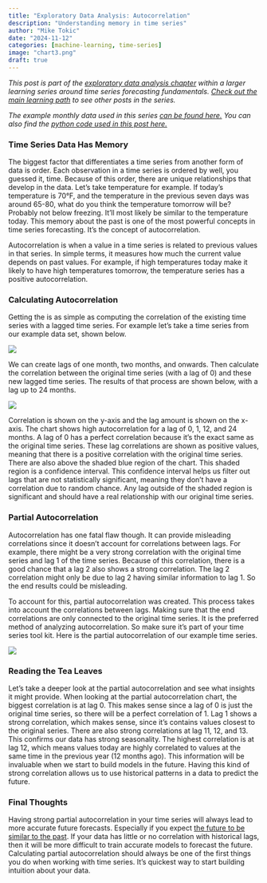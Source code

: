 ```yaml
---
title: "Exploratory Data Analysis: Autocorrelation"
description: "Understanding memory in time series"
author: "Mike Tokic"
date: "2024-11-12"
categories: [machine-learning, time-series]
image: "chart3.png"
draft: true
---
```


*This post is part of the [exploratory data analysis chapter](https://mftokic.github.io/posts/2024-10-03-ts-fundamentals-eda/) within a larger learning series around time series forecasting fundamentals. [Check out the main learning path](https://mftokic.github.io/posts/2024-09-25-ts-fundamentals/) to see other posts in the series.* 

*The example monthly data used in this series [can be found here.](https://github.com/mftokic/mftokic.github.io/blob/main/posts/2024-10-02-ts-fundamentals-whats-a-time-series/example_ts_data.csv) You can also find the [python code used in this post here.](https://github.com/mftokic/mftokic.github.io/blob/main/notebooks/2024-11-12-ts-fundamentals-autocorrelation.ipynb)*

### Time Series Data Has Memory

The biggest factor that differentiates a time series from another form of data is order. Each observation in a time series is ordered by well, you guessed it, time. Because of this order, there are unique relationships that develop in the data. Let's take temperature for example. If today's temperature is 70°F, and the temperature in the previous seven days was around 65-80, what do you think the temperature tomorrow will be? Probably not below freezing. It'll most likely be similar to the temperature today. This memory about the past is one of the most powerful concepts in time series forecasting. It's the concept of autocorrelation. 

Autocorrelation is when a value in a time series is related to previous values in that series. In simple terms, it measures how much the current value depends on past values. For example, if high temperatures today make it likely to have high temperatures tomorrow, the temperature series has a positive autocorrelation.

### Calculating Autocorrelation

Getting the is as simple as computing the correlation of the existing time series with a lagged time series. For example let's take a time series from our example data set, shown below. 

![](./chart1.png)

We can create lags of one month, two months, and onwards. Then calculate the correlation between the original time series (with a lag of 0) and these new lagged time series. The results of that process are shown below, with a lag up to 24 months. 

![](./chart2.png)

Correlation is shown on the y-axis and the lag amount is shown on the x-axis. The chart shows high autocorrelation for a lag of 0, 1, 12, and 24 months. A lag of 0 has a perfect correlation because it's the exact same as the original time series. These lag correlations are shown as positive values, meaning that there is a positive correlation with the original time series. There are also above the shaded blue region of the chart. This shaded region is a confidence interval. This confidence interval helps us filter out lags that are not statistically significant, meaning they don't have a correlation due to random chance. Any lag outside of the shaded region is significant and should have a real relationship with our original time series. 

### Partial Autocorrelation

Autocorrelation has one fatal flaw though. It can provide misleading correlations since it doesn't account for correlations between lags. For example, there might be a very strong correlation with the original time series and lag 1 of the time series. Because of this correlation, there is a good chance that a lag 2 also shows a strong correlation. The lag 2 correlation might only be due to lag 2 having similar information to lag 1. So the end results could be misleading. 

To account for this, partial autocorrelation was created. This process takes into account the correlations between lags. Making sure that the end correlations are only connected to the original time series. It is the preferred method of analyzing autocorrelation. So make sure it's part of your time series tool kit. Here is the partial autocorrelation of our example time series. 

![](./chart3.png)

### Reading the Tea Leaves

Let's take a deeper look at the partial autocorrelation and see what insights it might provide. When looking at the partial autocorrelation chart, the biggest correlation is at lag 0. This makes sense since a lag of 0 is just the original time series, so there will be a perfect correlation of 1. Lag 1 shows a strong correlation, which makes sense, since it's contains values closest to the original series. There are also strong correlations at lag 11, 12, and 13. This confirms our data has strong seasonality. The highest correlation is at lag 12, which means values today are highly correlated to values at the same time in the previous year (12 months ago). This information will be invaluable when we start to build models in the future. Having this kind of strong correlation allows us to use historical patterns in a data to predict the future. 

### Final Thoughts

Having strong partial autocorrelation in your time series will always lead to more accurate future forecasts. Especially if you expect [the future to be similar to the past](https://mftokic.github.io/posts/2024-04-11-time-series-past-future/). If your data has little or no correlation with historical lags, then it will be more difficult to train accurate models to forecast the future. Calculating partial autocorrelation should always be one of the first things you do when working with time series. It's quickest way to start building intuition about your data.  